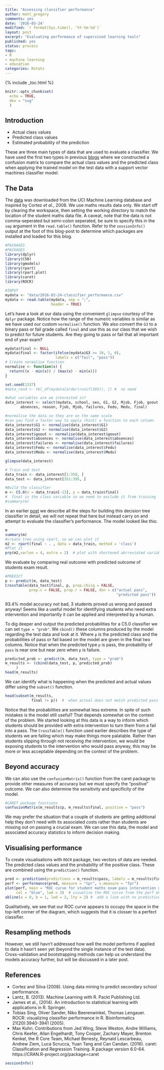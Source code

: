 ```yaml
---
title: "Assessing classifier performance"
author: matt_gregory
comments: yes
date: '2016-03-24'
modified: `r format(Sys.time(), '%Y-%m-%d')`
layout: post
excerpt: "Evaluating performance of supervised learning tools"
published: yes
status: process
tags:
- R
- machine learning
- education
categories: Rstats
---
```


{% include _toc.html %}

```r
knitr::opts_chunk$set(
  echo = TRUE,
  dev = "svg"
  )
```


## Introduction

* Actual class values  
* Predicted class values  
* Estimated probability of the prediction  

These are three main types of data that are used to evaluate a classifier. We have used the first two types in previous [blogs](http://rpubs.com/mammykins/svm_fires) where we constructed a confusion matrix to compare the actual class values and the predicted class when applying the trained model on the test data with a support vector machines classifier model.

## The Data  
The [data](https://archive.ics.uci.edu/ml/datasets/Student+Performance) was downloaded from the UCI Machine Learning database and inspired by Cortez *et al*., 2008. We use maths results data only. We start off by clearing the workspace, then setting the working directory to match the location of the student maths data file. A caveat, note that the data is not comma-seperated but semi-colon seperated, be sure to specify this in the `sep` argument in the `read.table()` function. Refer to the `sessionInfo()` output at the foot of this blog-post to determine which packages are installed and loaded for this blog.

```r

#PACKAGES
#PACKAGES
library(dplyr)
library(C50)
library(gmodels)
library(rpart)
library(rpart.plot)
library(caret)
library(ROCR)

#INPUT
mydata <- "data/2016-03-24-classifier_performance.csv" 
mydata <- read.table(mydata, sep = ";",
                     header = TRUE) 
```

Let's have a look at our data using the convenient `glimpse` courtesy of the `dplyr` package. Notice how the range of the numeric variables is similar as we have used our custom `normalise()` function. We also convert the `G3` to a binary pass or fail grade called `final` and use this as our class that we wish to predict for future students. Are they going to pass or fail that all important end of year exam?

```r

mydata$final <- NULL
mydata$final <- factor(ifelse(mydata$G3 >= 10, 1, 0),
                       labels = c("fail", "pass"))
# Create normalise function
normalise <- function(x) {
  return((x - min(x)) / (max(x) - min(x)))
}

set.seed(1337)
#data_rand <- tbl_df(mydata[order(runif(395)), ]) #  no need

#what variables are we interested in?
data_interest <- select(mydata, school, sex, G1, G2, Mjob, Fjob, goout, 
       absences, reason, Fjob, Mjob, failures, Fedu, Medu, final)

#normalise the data so they are on the same scale
#can you find a faster way to apply (hint) a function to each column
data_interest$G1 <- normalise(data_interest$G1)
data_interest$G2 <- normalise(data_interest$G2)
data_interest$goout <- normalise(data_interest$goout)
data_interest$absences <- normalise(data_interest$absences)
data_interest$failures <- normalise(data_interest$failures)
data_interest$Fedu <- normalise(data_interest$Fedu)
data_interest$Medu <- normalise(data_interest$Medu)

glimpse(data_interest)

# Train and test
data_train <- data_interest[1:350, ]
data_test <- data_interest[351:395, ]

#Build the classifier
m <- C5.0(x = data_train[-13], y = data_train$final) 
#  final is the class variable so we need to exclude it from training
#summary(m)

```

In an earlier [post](http://www.machinegurning.com/rstats/student-performance/) we describe all the steps for building this decision tree classifier in detail, we will not repeat that here but instead carry on and attempt to evaluate the classifier's performance. The model looked like this:

```r
m
summary(m)
#create tree using rpart, so we can plot it
m2 <- rpart(final ~ . , data = data_train, method = 'class')
#Plot it
prp(m2,varlen = 4, extra = 2)  # plot with shortened abrreviated variable names

```

We evaluate by comparing real outcome with predicted outcome of students exam result.

```r
#PREDICT
p <- predict(m, data_test)
CrossTable(data_test$final, p, prop.chisq = FALSE,
           prop.c = FALSE, prop.r = FALSE, dnn = c("actual pass",
                                                   "predicted pass"))
```

93.4% model accuracy not bad, 3 students proved us wrong and passed anyway! Seems like a useful model for identifying students who need extra intervention and importantly it can be applied and interpreted by a human.

To dig deeper and output the predicted probabilities for a C5.0 classifier we can set `type = "prob"`. We `cbind()` these columns produced by the model regarding the test data and look at it. Where `p` is the predicted class and the probabilities of pass or fail based on the model are given in the final two columns. Notice that when the predicted type `p` is pass, the probability of `pass` is near one but near zero when `p` is failure.

```r

predicted_prob <- predict(m, data_test, type = "prob")
m_results <- (cbind(data_test, p, predicted_prob)
     )
head(m_results)

```

We can identify what is happening when the predicted and actual values differ using the `subset()` function.

```r

head(subset(m_results, 
            final != p))  #  when actual does not match predicted pass or fail

```

Notice that the probabilities are somewhat less extreme. In spite of such mistakes is the model still useful? That depends somewhat on the context of the problem. We started looking at this data is a way to inform which students should be provided with extra intervention to turn them from a fail into a pass. The `CrossTable()` function used earlier describes the type of students we are failing which may make things more palatable. Rather than students slipping through not receiving the intervention, we would be exposing students to the intervention who would pass anyway, this may be more or less acceptable depending on the context of the problem.

## Beyond accuracy
We can also use the `confusionMatrix()` function from the caret package to provide other measures of accuracy but we must specify the "positive" outcome. We can also determine the sensitivity and specificity of the model.

```r
#CARET package functions
confusionMatrix(m_results$p, m_results$final, positive = "pass")

```

We may prefer the situation that a couple of students are getting additional help they don't need with its associated costs rather than students are missing out on passing a crucial exam. We can use this data, the model and associated accuracy statistics to inform decision making.

## Visualising performance
To create visualisations with `ROCR` package, two vectors of data are needed. The predicted class values and the probability of the positive class. These are combined using the `prediction()` function.

```r

pred <- prediction(predictions = m_results$pass, labels = m_results$final)
perf <- performance(pred, measure = "tpr", x.measure = "fpr")
plot(perf, main = "ROC curve for student maths exam pass intervention decision tool",
     col = "blue", lwd = 3)  # visualise the ROC curve from the perf object using R's plot()
abline(a = 0, b = 1, lwd = 2, lty = 2) #  add a line with no predictive value for comparison

```

Qualitatively, we see that our ROC curve appears to occupy the space in the top-left corner of the diagram, which suggests that it is closser to a perfect classifier.

## Resampling methods
However, we still havn't addressed how well the model performs if applied to data it hasn't seen yet (beyond the single instance of the test data). Cross-validation and bootstrapping methods can help us understand the models accuracy further, but will be discussed in a later post.


## References
* Cortez and Silva (2008). Using data mining to predict secondary school performance.
* Lantz, B. (2013). Machine Learning with R. Packt Publishing Ltd.
* James et al., (2014). An introduction to statistical learning with applications in R. Springer.
* Tobias Sing, Oliver Sander, Niko Beerenwinkel, Thomas Lengauer. ROCR: visualizing classifier performance in R. Bioinformatics 21(20):3940-3941 (2005).
* Max Kuhn. Contributions from Jed Wing, Steve Weston, Andre Williams, Chris Keefer,
  Allan Engelhardt, Tony Cooper, Zachary Mayer, Brenton Kenkel, the R Core Team,
  Michael Benesty, Reynald Lescarbeau, Andrew Ziem, Luca Scrucca, Yuan Tang and Can
  Candan. (2016). caret: Classification and Regression Training. R package version
  6.0-64. https://CRAN.R-project.org/package=caret

```r

sessionInfo()

```
